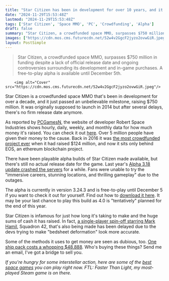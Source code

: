 ```yaml
---
title: "Star Citizen has been in development for over 10 years, and it's just passed $750 million in community funding, but there's still no release date in sight"
date: "2024-11-29T15:53:48Z"
lastmod: "2024-11-29T15:53:48Z"
tags: ['Star Citizen', 'Space MMO', 'PC', 'Crowdfunding', 'Alpha']
draft: false
summary: "Star Citizen, a crowdfunded space MMO, surpasses $750 million in funding despite  a lack of official release date and ongoing controversies surrounding its development and in-game purchases.  A free-to-play alpha is available until December 5th."
images: ["https://cdn.mos.cms.futurecdn.net/52w4v2GgcF2jyzo2ovwGiR.jpeg"]
layout: PostSimple
---
```

> Star Citizen, a crowdfunded space MMO, surpasses $750 million in funding despite  a lack of official release date and ongoing controversies surrounding its development and in-game purchases.  A free-to-play alpha is available until December 5th.


        <img alt="Cover" src="https://cdn.mos.cms.futurecdn.net/52w4v2GgcF2jyzo2ovwGiR.jpeg"/>
        
Star Citizen is a crowdfunded space MMO that's been in development for over a decade, and it just passed an unbelievable milestone, raising $750 million. It was originally supposed to launch in 2014 but after several delays, there's no firm release date anymore.

As reported by [<u>PCGamesN</u>](https://www.pcgamesn.com/star-citizen/crowdfunding-750-million), the website of developer Robert Space Industries shows hourly, daily, weekly, and monthly data for how much money it's raised. You can check it out [<u>here</u>](https://robertsspaceindustries.com/funding-goals). Over 5 million people have given their money to the cause. Back in 2016 it was [<u>the most crowdfunded project ever</u>](https://www.gamesradar.com/5-ways-star-citizen-proves-more-crowdfunding-isnt-always-a-good-thing/) when it had raised $124 million, and now it sits only behind EOS, an ethereum blockchain project.

There have been playable alpha builds of Star Citizen made available, but there's still no actual release date for the game. Last year's [<u>Alpha 3.18 update crashed the servers</u>](https://www.gamesradar.com/massive-update-to-controversial-space-mmo-causes-chaos-after-super-rough-start/) for a while. Fans were unable to try the "immersive careers, stunning locations, and thrilling gameplay" due to the outages. 

The alpha is currently in version 3.24.3 and is free-to-play until December 5 if you want to check it out for yourself. Find out how to [<u>download it here</u>](https://robertsspaceindustries.com/iae2954?_gl=1*lxq87x*_up*MQ..*_ga*Nzk2Mzg3MTI1LjE3MzI4OTQ1NTI.*_ga_V6MWYXRQNP*MTczMjg5NDU1Mi4xLjEuMTczMjg5NDYxMi4wLjAuMA..#/schedule/welcome). It may be your last chance to play this build as 4.0 is "tentatively" planned for the end of this year.

Star Citizen is infamous for just how long it's taking to make and the huge sums of cash it has raised. In fact, [<u>a single-player spin-off starring Mark Hamil</u>](https://www.gamesradar.com/the-space-sim-starring-mark-hamill-is-currently-looking-into-accurate-bedsheet-deformation/), Squadron 42, that's also being made has been delayed due to the devs trying to make "bedsheet deformation" look more accurate.

Some of the methods it uses to get money are seen as dubious, too. [<u>One ship pack costs a whopping $48,888</u>](https://www.gamesradar.com/this-mmo-charges-dollar48000-for-a-ship-pack-three-times-the-us-annual-minimum-salary/). Who's buying these things? Send me an email, I've got a bridge to sell you.

*If you're hungry for some interstellar action, here are some of the *[<u><em>best space games</em></u>](https://www.gamesradar.com/best-space-games/)* you can play right now. FTL: Faster Than Light, my most-played Steam game is on there.*
        